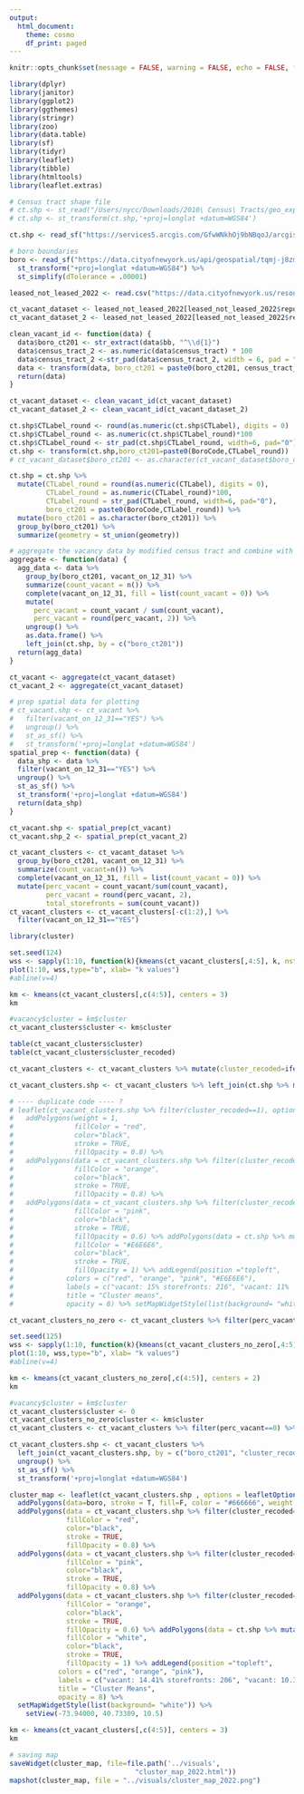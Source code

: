 ```yaml
---
output:
  html_document:
    theme: cosmo
    df_print: paged
---
```


```r
knitr::opts_chunk$set(message = FALSE, warning = FALSE, echo = FALSE, fig.align="left", fig.width=14, fig.height=8)
```

```r
library(dplyr)
library(janitor)
library(ggplot2)
library(ggthemes)
library(stringr)
library(zoo)
library(data.table)
library(sf)
library(tidyr)
library(leaflet)
library(tibble)
library(htmltools)
library(leaflet.extras)

# Census tract shape file
# ct.shp <- st_read("/Users/nycc/Downloads/2010\ Census\ Tracts/geo_export_da780961-2ca4-4fe7-9532-f4d844c8e8a2.shp")
# ct.shp <- st_transform(ct.shp,'+proj=longlat +datum=WGS84')

ct.shp <- read_sf("https://services5.arcgis.com/GfwWNkhOj9bNBqoJ/arcgis/rest/services/NYC_Census_Tracts_for_2020_US_Census/FeatureServer/0/query?where=1=1&outFields=*&outSR=4326&f=pgeojson")

# boro boundaries
boro <- read_sf("https://data.cityofnewyork.us/api/geospatial/tqmj-j8zm?method=export&format=GeoJSON") %>% 
  st_transform("+proj=longlat +datum=WGS84") %>% 
  st_simplify(dTolerance = .00001)
```

```r
leased_not_leased_2022 <- read.csv("https://data.cityofnewyork.us/resource/92iy-9c3n.csv?$limit=999999999") %>% clean_names()
```

```r
ct_vacant_dataset <- leased_not_leased_2022[leased_not_leased_2022$reporting_year == '2021 and 2022',] 
ct_vacant_dataset_2 <- leased_not_leased_2022[leased_not_leased_2022$reporting_year == '2020 and 2021',] 

clean_vacant_id <- function(data) {
  data$boro_ct201 <- str_extract(data$bb, "^\\d{1}")
  data$census_tract_2 <- as.numeric(data$census_tract) * 100
  data$census_tract_2 <-str_pad(data$census_tract_2, width = 6, pad = "0")
  data <- transform(data, boro_ct201 = paste0(boro_ct201, census_tract_2))
  return(data)
}

ct_vacant_dataset <- clean_vacant_id(ct_vacant_dataset)
ct_vacant_dataset_2 <- clean_vacant_id(ct_vacant_dataset_2)
```


```r
ct.shp$CTLabel_round <- round(as.numeric(ct.shp$CTLabel), digits = 0)
ct.shp$CTLabel_round <- as.numeric(ct.shp$CTLabel_round)*100
ct.shp$CTLabel_round <- str_pad(ct.shp$CTLabel_round, width=6, pad="0")  
ct.shp <- transform(ct.shp,boro_ct201=paste0(BoroCode,CTLabel_round))
# ct_vacant_dataset$boro_ct201 <- as.character(ct_vacant_dataset$boro_ct201)
```

```r
ct.shp = ct.shp %>%
  mutate(CTLabel_round = round(as.numeric(CTLabel), digits = 0), 
         CTLabel_round = as.numeric(CTLabel_round)*100, 
         CTLabel_round = str_pad(CTLabel_round, width=6, pad="0"),
         boro_ct201 = paste0(BoroCode,CTLabel_round)) %>%
  mutate(boro_ct201 = as.character(boro_ct201)) %>%
  group_by(boro_ct201) %>% 
  summarize(geometry = st_union(geometry))
```

```r
# aggregate the vacancy data by modified census tract and combine with spatial data
aggregate <- function(data) {
  agg_data <- data %>% 
    group_by(boro_ct201, vacant_on_12_31) %>%
    summarize(count_vacant = n()) %>%
    complete(vacant_on_12_31, fill = list(count_vacant = 0)) %>%
    mutate(
      perc_vacant = count_vacant / sum(count_vacant),
      perc_vacant = round(perc_vacant, 2)) %>%
    ungroup() %>%
    as.data.frame() %>%
    left_join(ct.shp, by = c("boro_ct201"))
  return(agg_data)
}

ct_vacant <- aggregate(ct_vacant_dataset)
ct_vacant_2 <- aggregate(ct_vacant_dataset)
```

```r
# prep spatial data for plotting
# ct_vacant.shp <- ct_vacant %>% 
#   filter(vacant_on_12_31=="YES") %>% 
#   ungroup() %>% 
#   st_as_sf() %>% 
#   st_transform('+proj=longlat +datum=WGS84')
spatial_prep <- function(data) {
  data_shp <- data %>% 
  filter(vacant_on_12_31=="YES") %>% 
  ungroup() %>% 
  st_as_sf() %>% 
  st_transform('+proj=longlat +datum=WGS84')
  return(data_shp)
}

ct_vacant.shp <- spatial_prep(ct_vacant)
ct_vacant.shp_2 <- spatial_prep(ct_vacant_2)
```

```r
ct_vacant_clusters <- ct_vacant_dataset %>% 
  group_by(boro_ct201, vacant_on_12_31) %>% 
  summarize(count_vacant=n()) %>% 
  complete(vacant_on_12_31, fill = list(count_vacant = 0)) %>% 
  mutate(perc_vacant = count_vacant/sum(count_vacant), 
         perc_vacant = round(perc_vacant, 2), 
         total_storefronts = sum(count_vacant)) 
ct_vacant_clusters <- ct_vacant_clusters[-c(1:2),] %>% 
  filter(vacant_on_12_31=="YES")

```

```r
library(cluster)

set.seed(124)
wss <- sapply(1:10, function(k){kmeans(ct_vacant_clusters[,4:5], k, nstart = 50, iter.max = 15)$tot.withinss})
plot(1:10, wss,type="b", xlab= "k values")
#abline(v=4)

km <- kmeans(ct_vacant_clusters[,c(4:5)], centers = 3)
km

#vacancy$cluster = km$cluster
ct_vacant_clusters$cluster <- km$cluster

table(ct_vacant_clusters$cluster)
table(ct_vacant_clusters$cluster_recoded)

ct_vacant_clusters <- ct_vacant_clusters %>% mutate(cluster_recoded=ifelse(cluster==1,1,ifelse(cluster==2,3,2)))

ct_vacant_clusters.shp <- ct_vacant_clusters %>% left_join(ct.shp %>% mutate(boro_ct201=as.character(boro_ct201)), by = c("boro_ct201")) %>% ungroup() %>% st_as_sf() %>% st_transform('+proj=longlat +datum=WGS84')
```


```r
# ---- duplicate code ---- ?
# leaflet(ct_vacant_clusters.shp %>% filter(cluster_recoded==1), options = leafletOptions(minZoom = 10), height = 700, width =  700) %>%
#   addPolygons(weight = 1,
#               fillColor = "red",
#               color="black",
#               stroke = TRUE,
#               fillOpacity = 0.8) %>%
#   addPolygons(data = ct_vacant_clusters.shp %>% filter(cluster_recoded==2) %>% st_as_sf() %>% st_transform('+proj=longlat +datum=WGS84'), weight = 1 ,
#               fillColor = "orange",
#               color="black",
#               stroke = TRUE,
#               fillOpacity = 0.8) %>%
#   addPolygons(data = ct_vacant_clusters.shp %>% filter(cluster_recoded==3) %>% st_as_sf() %>% st_transform('+proj=longlat +datum=WGS84'), weight = 1 ,
#               fillColor = "pink",
#               color="black",
#               stroke = TRUE,
#               fillOpacity = 0.6) %>% addPolygons(data = ct.shp %>% mutate(boro_ct201=as.character(boro_ct201)) %>% anti_join(ct_vacant.shp %>% data.frame(), by=c("boro_ct201")), weight = 1,
#               fillColor = "#E6E6E6",
#               color="black",
#               stroke = TRUE,
#               fillOpacity = 1) %>% addLegend(position ="topleft", 
#             colors = c("red", "orange", "pink", "#E6E6E6"),
#             labels = c("vacant: 15% storefronts: 216", "vacant: 11%  storefronts: 77", "vacant: 9% storefronts: 19", "No storefronts"),
#             title = "Cluster means",
#             opacity = 8) %>% setMapWidgetStyle(list(background= "white")) %>% setView(-73.95777, 40.74240, zoom = 11)

```

```r
ct_vacant_clusters_no_zero <- ct_vacant_clusters %>% filter(perc_vacant!=0)

set.seed(125)
wss <- sapply(1:10, function(k){kmeans(ct_vacant_clusters_no_zero[,4:5], k, nstart = 50, iter.max = 15)$tot.withinss})
plot(1:10, wss,type="b", xlab= "k values")
#abline(v=4)

km <- kmeans(ct_vacant_clusters_no_zero[,c(4:5)], centers = 2)
km
```

```r
#vacancy$cluster = km$cluster
ct_vacant_clusters$cluster <- 0
ct_vacant_clusters_no_zero$cluster <- km$cluster
ct_vacant_clusters <- ct_vacant_clusters %>% filter(perc_vacant==0) %>% bind_rows(ct_vacant_clusters_no_zero)
```

```r
ct_vacant_clusters.shp <- ct_vacant_clusters %>% 
  left_join(ct_vacant_clusters.shp, by = c("boro_ct201", "cluster_recoded")) %>%
  ungroup() %>% 
  st_as_sf() %>% 
  st_transform('+proj=longlat +datum=WGS84')
```


```r
cluster_map <- leaflet(ct_vacant_clusters.shp , options = leafletOptions(minZoom = 10), height = 700, width =  700) %>%
  addPolygons(data=boro, stroke = T, fill=F, color = "#666666", weight = 1) %>%
  addPolygons(data = ct_vacant_clusters.shp %>% filter(cluster_recoded==1), weight = 1,
              fillColor = "red",
              color="black",
              stroke = TRUE,
              fillOpacity = 0.8) %>%
  addPolygons(data = ct_vacant_clusters.shp %>% filter(cluster_recoded==2) %>% st_as_sf() %>% st_transform('+proj=longlat +datum=WGS84'), weight = 1 ,
              fillColor = "pink",
              color="black",
              stroke = TRUE,
              fillOpacity = 0.8) %>%
  addPolygons(data = ct_vacant_clusters.shp %>% filter(cluster_recoded==3) %>% st_as_sf() %>% st_transform('+proj=longlat +datum=WGS84'), weight = 1 ,
              fillColor = "orange",
              color="black",
              stroke = TRUE,
              fillOpacity = 0.6) %>% addPolygons(data = ct.shp %>% mutate(boro_ct201=as.character(boro_ct201)) %>% anti_join(ct_vacant.shp %>% data.frame(), by=c("boro_ct201")), weight = 1,
              fillColor = "white",
              color="black",
              stroke = TRUE,
              fillOpacity = 1) %>% addLegend(position ="topleft", 
            colors = c("red", "orange", "pink"),
            labels = c("vacant: 14.41% storefronts: 206", "vacant: 10.38%  storefronts: 84", "vacant: 13.86% storefronts: 24"),
            title = "Cluster Means",
            opacity = 8) %>% 
  setMapWidgetStyle(list(background= "white")) %>%
    setView(-73.94000, 40.73309, 10.5) 
```

```r
km <- kmeans(ct_vacant_clusters[,c(4:5)], centers = 3)
km
```

```r
# saving map
saveWidget(cluster_map, file=file.path('../visuals', 
                               "cluster_map_2022.html"))
mapshot(cluster_map, file = "../visuals/cluster_map_2022.png")
```

